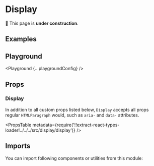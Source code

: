 



# Display

🚧 This page is **under construction**.

## Examples

<Example title="Basic Usage" path="display/basic-usage">
  <BasicUsage />
</Example>

<Example title="Inverted" path="display/inverted" darkPreview>
  <Inverted />
</Example>

## Playground

<Playground {...playgroundConfig} />

## Props

### Display

In addition to all custom props listed below, `Display` accepts all props regular `HTMLParagraph` would, such as `aria-` and `data-` attributes.

<PropsTable
  metadata={require('!!extract-react-types-loader!../../../src/display/display')}
/>

## Imports

You can import following components or utilities from this module:

<Imports module={DisplayExports} path="@datacamp/waffles/display" />
